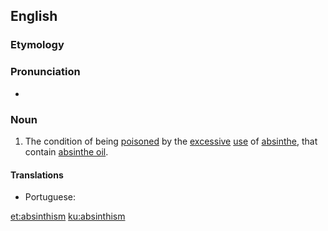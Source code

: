 ==English==

===Etymology===
{{suffix|absinthe|ism|lang=en}}

===Pronunciation===
* {{a|US}} {{IPA|/ˈæb.sənˌθɪz.m̩/|lang=en}}

===Noun===
{{en-noun|-}}

# The condition of being [[poison]]ed by the [[excessive]] [[use]] of [[absinthe]], that contain [[absinthe oil]].

====Translations====
{{trans-top|condition of being poisoned by absinthe}}
* Portuguese: {{t|pt|absintismo|m}}
{{trans-mid}}
{{trans-bottom}}

[[et:absinthism]]
[[ku:absinthism]]